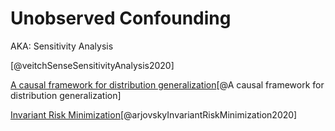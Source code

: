 # Unobserved Confounding {.unnumbered}

AKA: Sensitivity Analysis

[@veitchSenseSensitivityAnalysis2020]

[A causal framework for distribution generalization](https://arxiv.org/abs/2006.07433)[@A causal framework for distribution generalization]

[Invariant Risk Minimization](https://arxiv.org/abs/1907.02893)[@arjovskyInvariantRiskMinimization2020]